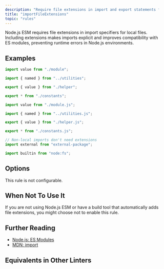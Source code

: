 ```yaml
---
description: "Require file extensions in import and export statements for local files."
title: "importFileExtensions"
topic: "rules"
---
```




<RuleSummary plugin="node" rule="importFileExtensions" />

Node.js ESM requires file extensions in import specifiers for local files.
Including extensions makes imports explicit and improves compatibility with ES modules, preventing runtime errors in Node.js environments.

## Examples

<Tabs>
<TabItem label="❌ Incorrect">

```ts
import value from "./module";

import { named } from "../utilities";

export { value } from "./helper";

export * from "./constants";
```

</TabItem>
<TabItem label="✅ Correct">

```ts
import value from "./module.js";

import { named } from "../utilities.js";

export { value } from "./helper.js";

export * from "./constants.js";

// Non-local imports don't need extensions
import external from "external-package";

import builtin from "node:fs";
```

</TabItem>
</Tabs>

## Options

This rule is not configurable.

## When Not To Use It

If you are not using Node.js ESM or have a build tool that automatically adds file extensions, you might choose not to enable this rule.

## Further Reading

- [Node.js: ES Modules](https://nodejs.org/api/esm.html#mandatory-file-extensions)
- [MDN: import](https://developer.mozilla.org/en-US/docs/Web/JavaScript/Reference/Statements/import)

## Equivalents in Other Linters

<RuleEquivalents pluginId="node" ruleId="importFileExtensions" />
